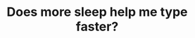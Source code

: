 ---
title: 'Does more sleep help me type faster?'
description: 'analyzing a year of typing speed and sleep duration data'
publishDate: '2024 Mar 5'
lastUpdateDate: ''
heroImage: '/src/assets/placeholder.jpg'
draft: true
---